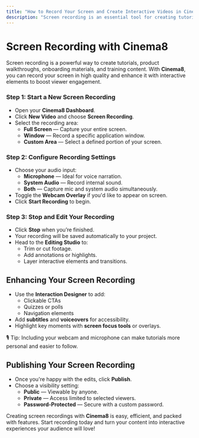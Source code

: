 ---
title: "How to Record Your Screen and Create Interactive Videos in Cinema8"
description: "Screen recording is an essential tool for creating tutorials, product demos, and training videos. Cinema8 provides an intuitive screen recording feature that allows you to capture high-quality recordings and enhance them with interactive elements."
---


# Screen Recording with Cinema8

Screen recording is a powerful way to create tutorials, product walkthroughs, onboarding materials, and training content. With **Cinema8**, you can record your screen in high quality and enhance it with interactive elements to boost viewer engagement.

<Steps>

### Step 1: Start a New Screen Recording

- Open your **Cinema8 Dashboard**.
- Click **New Video** and choose **Screen Recording**.
- Select the recording area:
  - **Full Screen** — Capture your entire screen.
  - **Window** — Record a specific application window.
  - **Custom Area** — Select a defined portion of your screen.

### Step 2: Configure Recording Settings

- Choose your audio input:
  - **Microphone** — Ideal for voice narration.
  - **System Audio** — Record internal sound.
  - **Both** — Capture mic and system audio simultaneously.
- Toggle the **Webcam Overlay** if you'd like to appear on screen.
- Click **Start Recording** to begin.

### Step 3: Stop and Edit Your Recording

- Click **Stop** when you’re finished.
- Your recording will be saved automatically to your project.
- Head to the **Editing Studio** to:
  - Trim or cut footage.
  - Add annotations or highlights.
  - Layer interactive elements and transitions.

</Steps>

## Enhancing Your Screen Recording

- Use the **Interaction Designer** to add:
  - Clickable CTAs
  - Quizzes or polls
  - Navigation elements
- Add **subtitles** and **voiceovers** for accessibility.
- Highlight key moments with **screen focus tools** or overlays.

<Callout type="info">
🎙️ Tip: Including your webcam and microphone can make tutorials more personal and easier to follow.
</Callout>

## Publishing Your Screen Recording

- Once you're happy with the edits, click **Publish**.
- Choose a visibility setting:
  - **Public** — Viewable by anyone.
  - **Private** — Access limited to selected viewers.
  - **Password-Protected** — Secure with a custom password.

Creating screen recordings with **Cinema8** is easy, efficient, and packed with features. Start recording today and turn your content into interactive experiences your audience will love!
